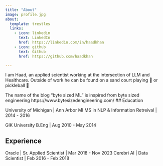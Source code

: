 ```yaml
---
title: "About"
image: profile.jpg
about:
  template: trestles
  links:
    - icon: linkedin
      text: LinkedIn
      href: https://linkedin.com/in/haadkhan
    - icon: github
      text: Github
      href: https://github.com/haadkhan

---
```

I am Haad, an applied scientist working at the intersection of LLM and Healthcare. Outside of work he can be found on a sand court playing 🏐 or pickleball 🏓

The name of the blog "byte sized ML" is inspired from byte sized engineering https://www.bytesizedengineering.com/
## Education

University of Michigan  | Ann Arbor MI
MS in NLP & Information Retreival |  2014 - 2016

GIK University
B.Eng | Aug 2010 - May 2014

## Experience

Oracle | Sr. Applied Scientist | Mar 2018 - Nov 2023
Cerebri AI | Data Scientist | Feb 2016 - Feb 2018